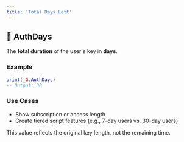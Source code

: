 ```yaml
---
title: 'Total Days Left'
---
```


## 📅 AuthDays

The **total duration** of the user's key in **days**.

### Example

```lua
print(_G.AuthDays)
-- Output: 30
```

### Use Cases

- Show subscription or access length  
- Create tiered script features (e.g., 7-day users vs. 30-day users)

<Callout type="info" emoji="🛠️">
This value reflects the original key length, not the remaining time.
</Callout>
